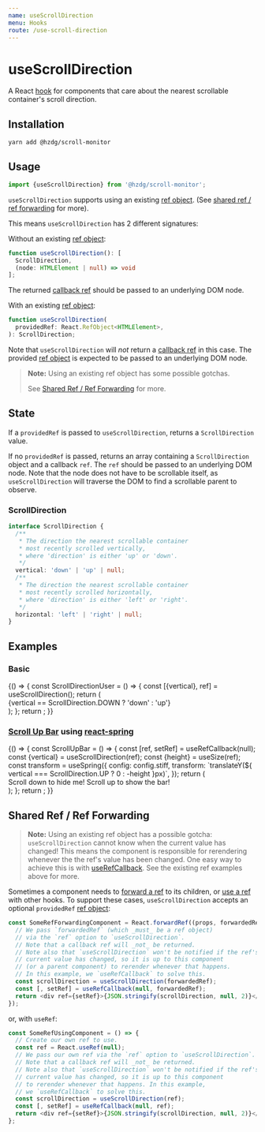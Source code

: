 ```yaml
---
name: useScrollDirection
menu: Hooks
route: /use-scroll-direction
---
```



# useScrollDirection

A React [hook] for components that care about
the nearest scrollable container's scroll direction.

## Installation

```shell
yarn add @hzdg/scroll-monitor
```

## Usage

```js
import {useScrollDirection} from '@hzdg/scroll-monitor';
```

`useScrollDirection` supports using an existing [ref object].
(See [shared ref / ref forwarding] for more).

This means `useScrollDirection` has 2 different signatures:

Without an existing [ref object]:

```ts
function useScrollDirection(): [
  ScrollDirection,
  (node: HTMLElement | null) => void
];
```

The returned [callback ref] should be passed to an underlying DOM node.

With an existing [ref object]:

```ts
function useScrollDirection(
  providedRef: React.RefObject<HTMLElement>,
): ScrollDirection;
```

Note that `useScrollDirection` will _not_ return a [callback ref] in this case.
The provided [ref object] is expected to be passed to an underlying DOM node.

> **Note:** Using an existing ref object has some possible gotchas.
>
> See [Shared Ref / Ref Forwarding] for more.

## State

If a `providedRef` is passed to `useScrollDirection`,
returns a `ScrollDirection` value.

If no `providedRef` is passed, returns an array containing a
`ScrollDirection` object and a callback `ref`. The `ref` should be passed
to an underlying DOM node. Note that the node does not have to be scrollable
itself, as `useScrollDirection` will traverse the DOM to find a scrollable
parent to observe.

### ScrollDirection

```ts
interface ScrollDirection {
  /**
   * The direction the nearest scrollable container
   * most recently scrolled vertically,
   * where 'direction' is either 'up' or 'down'.
   */
  vertical: 'down' | 'up' | null;
  /**
   * The direction the nearest scrollable container
   * most recently scrolled horizontally,
   * where 'direction' is either 'left' or 'right'.
   */
  horizontal: 'left' | 'right' | null;
}
```

## Examples

### Basic

<Playground>
  {() => {
    const ScrollDirectionUser = () => {
      const [{vertical}, ref] = useScrollDirection();
      return (
        <div
          ref={ref}
          style={{
            display: 'flex',
            justifyContent: 'center',
            alignItems: 'center',
            width: '100%',
            height: 250,
            fontSize: '2em',
            color: `${vertical == ScrollDirection.DOWN ? 'white' : 'yellow'}`,
            background: `${vertical == ScrollDirection.DOWN ? 'green' : 'red'}`,
          }}
        >
          {vertical == ScrollDirection.DOWN ? 'down' : 'up'}
        </div>
      );
    };
    return <ScrollDirectionUser />;
  }}
</Playground>

### [Scroll Up Bar] using [react-spring]

<Playground>
  {() => {
    const ScrollUpBar = () => {
      const [ref, setRef] = useRefCallback(null);
      const {vertical} = useScrollDirection(ref);
      const {height} = useSize(ref);
      const transform = useSpring({
        config: config.stiff,
        transform: `translateY(${
          vertical === ScrollDirection.UP ? 0 : -height
        }px)`,
      });
      return (
        <div
          style={{
            display: 'flex',
            justifyContent: 'center',
            alignItems: 'center',
            position: 'relative',
            width: '100%',
            height: 250,
            fontSize: '2em',
            color: 'lightgray',
            overflow: 'hidden',
          }}
        >
          <animated.div
            ref={setRef}
            style={{
              position: 'absolute',
              top: 0,
              right: 0,
              left: 0,
              background: 'green',
              padding: '0 20px',
              color: 'white',
              ...transform,
            }}
          >
            Scroll down to hide me!
          </animated.div>
          <span>Scroll up to show the bar!</span>
        </div>
      );
    };
    return <ScrollUpBar />;
  }}
</Playground>

## Shared Ref / Ref Forwarding

> **Note:** Using an existing ref object has a possible gotcha:
> `useScrollDirection` cannot know when the current value has changed!
> This means the component is responsible for rerendering
> whenever the the ref's value has been changed.
> One easy way to achieve this is with [useRefCallback].
> See the existing ref examples above for more.

Sometimes a component needs to [forward a ref] to its children,
or [use a ref][useref] with other hooks.
To support these cases, `useScrollDirection`
accepts an optional `providedRef` [ref object]:

```js
const SomeRefForwardingComponent = React.forwardRef((props, forwardedRef) => {
  // We pass `forwardedRef` (which _must_ be a ref object)
  // via the `ref` option to `useScrollDirection`.
  // Note that a callback ref will _not_ be returned.
  // Note also that `useScrollDirection` won't be notified if the ref's
  // current value has changed, so it is up to this component
  // (or a parent component) to rerender whenever that happens.
  // In this example, we `useRefCallback` to solve this.
  const scrollDirection = useScrollDirection(forwardedRef);
  const [, setRef] = useRefCallback(null, forwardedRef);
  return <div ref={setRef}>{JSON.stringify(scrollDirection, null, 2)}</div>;
});
```

or, with `useRef`:

```js
const SomeRefUsingComponent = () => {
  // Create our own ref to use.
  const ref = React.useRef(null);
  // We pass our own ref via the `ref` option to `useScrollDirection`.
  // Note that a callback ref will _not_ be returned.
  // Note also that `useScrollDirection` won't be notified if the ref's
  // current value has changed, so it is up to this component
  // to rerender whenever that happens. In this example,
  // we `useRefCallback` to solve this.
  const scrollDirection = useScrollDirection(ref);
  const [, setRef] = useRefCallback(null, ref);
  return <div ref={setRef}>{JSON.stringify(scrollDirection, null, 2)}</div>;
};
```

[hook]: https://reactjs.org/docs/hooks-overview.html
[ref]: https://reactjs.org/docs/refs-and-the-dom.html
[useref]: https://reactjs.org/docs/hooks-reference.html#useref
[ref object]: https://reactjs.org/docs/refs-and-the-dom.html#accessing-refs
[callback ref]: https://reactjs.org/docs/refs-and-the-dom.html#callback-refs
[forward a ref]: https://reactjs.org/docs/forwarding-refs.html
[scroll up bar]: http://usabilitypost.com/2014/05/24/the-scroll-up-bar/
[react-spring]: https://www.react-spring.io/
[userefcallback]: /use-ref-callback
[installation]: #installation
[usage]: #usage
[handler]: #handler
[state]: #state
[example]: #example
[shared ref / ref forwarding]: #shared-ref--ref-forwarding
